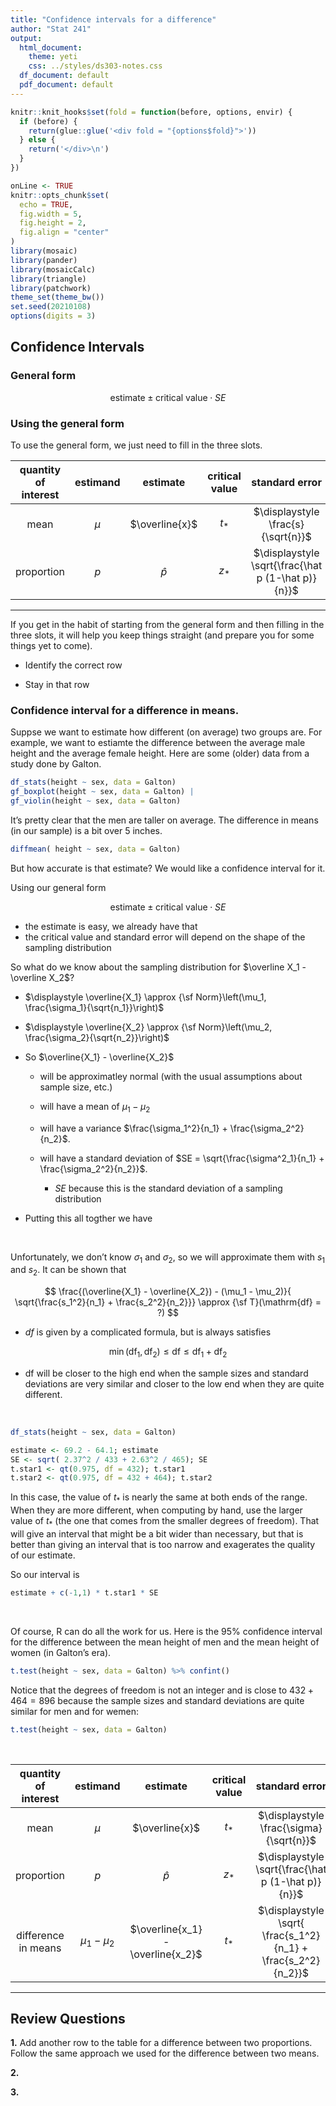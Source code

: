 ```yaml
---
title: "Confidence intervals for a difference"
author: "Stat 241"
output:
  html_document:
    theme: yeti
    css: ../styles/ds303-notes.css
  df_document: default
  pdf_document: default
---
```


\def\tor{\operatorname{or}}
\def\tand{\operatorname{and}}
\def\tnot{\operatorname{not}}
\def\Prob{\operatorname{P}}
\def\E{\operatorname{E}}
\def\Var{\operatorname{Var}}
\def\SD{\operatorname{SD}}
\def\Binom{{\sf Binom}}
\def\Norm{{\sf Norm}}
\def\T{{\sf T}}
\def\Chisq{{\sf Chisq}}
\def\Unif{{\sf Unif}}
\def\Exp{{\sf Exp}}
\def\Beta{{\sf Beta}}
\def\Gamm{{\sf Gamma}}
\def\Weibull{{\sf Weibull}}
\def\Pois{{\sf Pois}}

<script src="../styles/folding.js"></script>

```r
knitr::knit_hooks$set(fold = function(before, options, envir) {
  if (before) {
    return(glue::glue('<div fold = "{options$fold}">'))
  } else {
    return('</div>\n')
  }
})
```


```r
onLine <- TRUE
knitr::opts_chunk$set(
  echo = TRUE,
  fig.width = 5, 
  fig.height = 2,
  fig.align = "center"
)
library(mosaic)
library(pander)
library(mosaicCalc)
library(triangle)
library(patchwork)
theme_set(theme_bw())
set.seed(20210108)
options(digits = 3)
```
 
<style>
div.boxed {
  border-style: solid;
  border-color: navy;
  border-width: 2px;
  border-radius: 10px;
  padding 20px;
</style>


## Confidence Intervals

### General form

$$
\mbox{estimate} \pm \mbox{critical value} \cdot SE
$$

### Using the general form

To use the general form, we just need to fill in the three slots.

--------------------------------------------------------------------------------------------------
 quantity of interest   estimand   estimate          critical value   standard error
---------------------- ---------- ----------------- ---------------- ---------------------
       mean              $\mu$     $\overline{x}$       $t_*$          $\displaystyle \frac{s}{\sqrt{n}}$

   proportion             $p$       $\hat p$             $z_*$          $\displaystyle \sqrt{\frac{\hat p (1-\hat p)}{n}}$
--------------------------------------------------------------------------------------------------

--------------------------------------------------------------------------------------------------

If you get in the habit of starting from the general form and then filling in the three slots, it will
help you keep things straight (and prepare you for some things yet to come).

* Identify the correct row

* Stay in that row

### Confidence interval for a difference in means.

Suppse we want to estimate how different (on average) two groups are. For example, we want to
estiamte the difference between the average male height and the average female height.
Here are some (older) data from a study done by Galton.

```r
df_stats(height ~ sex, data = Galton)
gf_boxplot(height ~ sex, data = Galton) |
gf_violin(height ~ sex, data = Galton)
```
 
It's pretty clear that the men are taller on average.  The difference in means (in our sample) is 
a bit over 5 inches.

```r
diffmean( height ~ sex, data = Galton)
```

But how accurate is that estimate? We would like a confidence interval for it.

Using our general form 

$$
\mbox{estimate} \pm \mbox{critical value} \cdot SE
$$

* the estimate is easy, we already have that
* the critical value and standard error will depend on the shape of the sampling distribution

So what do we know about the sampling distribution for $\overline X_1 - \overline X_2$?

<div class = "explain" label = "Show sampling distribution">
* $\displaystyle \overline{X_1} \approx \Norm\left(\mu_1, \frac{\sigma_1}{\sqrt{n_1}}\right)$
* $\displaystyle \overline{X_2} \approx \Norm\left(\mu_2, \frac{\sigma_2}{\sqrt{n_2}}\right)$
* So $\overline{X_1} - \overline{X_2}$

  * will be approximatley normal (with the usual assumptions about sample size, etc.)

  * will have a mean of $\mu_1 - \mu_2$ 

  * will have a  variance $\frac{\sigma_1^2}{n_1} + \frac{\sigma_2^2}{n_2}$.

  * will have a standard deviation of $SE = \sqrt{\frac{\sigma^2_1}{n_1} + \frac{\sigma_2^2}{n_2}}$.

    * $SE$ because this is the standard deviation of a sampling distribution

* Putting this all togther we have

\begin{align*}
  \overline{X_1} - \overline{X_2} & \approx 
    \Norm\left(\mu_1 - \mu_2,  \sqrt{\frac{\sigma^2_1}{n_1} + \frac{\sigma_2^2}{n_2}}\right)
    \\
  \frac{(\overline{X_1} - \overline{X_2}) - (\mu_1 - \mu_2)}{
    \sqrt{\frac{\sigma^2_1}{n_1} + \frac{\sigma_2^2}{n_2}}} \approx \Norm(0, 1)
\end{align*}
</div>
<br>

<div class = "explain" label = "Show 'What about the sigma's?'">
Unfortunately, we don't know $\sigma_1$ and $\sigma_2$, so we will approximate them with 
$s_1$ and $s_2$.  It can be shown that 

$$
  \frac{(\overline{X_1} - \overline{X_2}) - (\mu_1 - \mu_2)}{
    \sqrt{\frac{s_1^2}{n_1} + \frac{s_2^2}{n_2}}} \approx \T(\mathrm{df} = ?)
$$

* $df$ is given by a complicated formula, but is always satisfies

$$ 
\min(\mathrm{df}_1, \mathrm{df}_2) \le \mathrm{df} \le \mathrm{df}_1 + \mathrm{df}_2
$$

* df will be closer to the high end when the sample sizes and standard deviations are very similar
and closer to the low end when they are quite different.
</div>
<br>

<div class="explain" label = "Show computing the CI by hand">
```r
df_stats(height ~ sex, data = Galton)
```

```r
estimate <- 69.2 - 64.1; estimate 
SE <- sqrt( 2.37^2 / 433 + 2.63^2 / 465); SE
t.star1 <- qt(0.975, df = 432); t.star1
t.star2 <- qt(0.975, df = 432 + 464); t.star2
```

In this case, the value of $t_*$ is nearly the same at both ends of the range.
When they are more different, when computing by hand, use the larger value of $t_*$ (the one that comes
from the smaller degrees of freedom). That will give an interval that might be a bit wider than
necessary, but that is better than giving an interval that is too narrow and exagerates the quality 
of our estimate.

So our interval is

```r
estimate + c(-1,1) * t.star1 * SE
```
</div>
<br>

<div class="explain" label = "Show letting R do all the work">
Of course, R can do all the work for us. Here is the 95% confidence interval for 
the difference between the mean height of men and the mean height of women (in Galton's era).

```r
t.test(height ~ sex, data = Galton) %>% confint()
```

Notice that the degrees of freedom is not an integer and is close to 
$432 + 464 = 896$ because the sample sizes and standard deviations 
are quite similar for men and for wemen:

```r
t.test(height ~ sex, data = Galton) 
```
</div>

<br>

<div class="explain" label = "Show updated table">

--------------------------------------------------------------------------------------------------
 quantity of interest      estimand             estimate                        critical value   standard error
------------------------ ----------------- ----------------------------------- ---------------- ------------------------------------------------------------------
   mean                    $\mu$               $\overline{x}$                       $t_*$          $\displaystyle \frac{\sigma}{\sqrt{n}}$

   proportion               $p$                 $\hat p$                            $z_*$          $\displaystyle \sqrt{\frac{\hat p (1-\hat p)}{n}}$
   
  difference in means    $\mu_1 - \mu_2$   $\overline{x_1} - \overline{x_2}$        $t_*$          $\displaystyle \sqrt{ \frac{s_1^2}{n_1} + \frac{s_2^2}{n_2}}$
--------------------------------------------------------------------------------------------------

--------------------------------------------------------------------------------------------------

## Review Questions

**1.**
Add another row to the table for a difference between two proportions.  Follow the same approach
we used for the difference between two means. 

**2.**

**3.**

